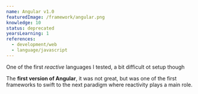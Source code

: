 ```yaml
---
name: Angular v1.0
featuredImage: /framework/angular.png
knowledge: 10
status: deprecated
yearsLearning: 1
references:
  - development/web
  - language/javascript
---
```


One of the first _reactive_ languages I tested, a bit difficult ot setup though

The **first version of Angular**, it was not great, but was one of the first frameworks to swift to the next paradigm where reactivity plays a main role.
